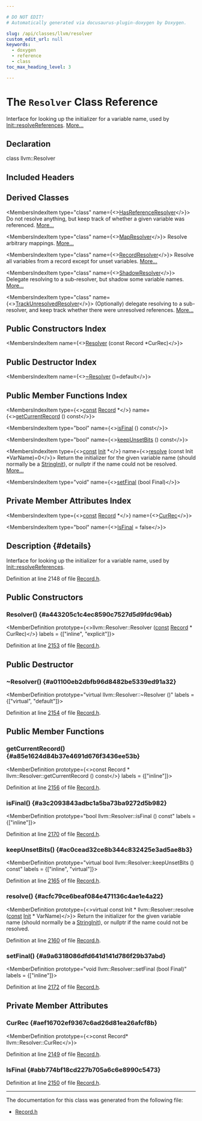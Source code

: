```yaml
---

# DO NOT EDIT!
# Automatically generated via docusaurus-plugin-doxygen by Doxygen.

slug: /api/classes/llvm/resolver
custom_edit_url: null
keywords:
  - doxygen
  - reference
  - class
toc_max_heading_level: 3

---
```





# The `Resolver` Class Reference

<DoxygenPage pluginConfig={pluginConfig}>

Interface for looking up the initializer for a variable name, used by <a href="/docs/api/classes/llvm/init/#a00581957c4bb1587a458c3fbf4326f7a">Init::resolveReferences</a>. <a href="#details">More...</a>

## Declaration

<CodeBlock>class llvm::Resolver</CodeBlock>

## Included Headers

<IncludesList>
<IncludesListItem
  filePath="llvm/TableGen/Record.h"
  permalink="/docs/api/files/include/include/llvm/include/llvm/tablegen/record-h"
  isLocal="true" />
</IncludesList>

## Derived Classes

<MembersIndex>

<MembersIndexItem
  type="class"
  name={<><a href="/docs/api/classes/llvm/hasreferenceresolver">HasReferenceResolver</a></>}>
Do not resolve anything, but keep track of whether a given variable was referenced. <a href="/docs/api/classes/llvm/hasreferenceresolver/#details">More...</a>
</MembersIndexItem>

<MembersIndexItem
  type="class"
  name={<><a href="/docs/api/classes/llvm/mapresolver">MapResolver</a></>}>
Resolve arbitrary mappings. <a href="/docs/api/classes/llvm/mapresolver/#details">More...</a>
</MembersIndexItem>

<MembersIndexItem
  type="class"
  name={<><a href="/docs/api/classes/llvm/recordresolver">RecordResolver</a></>}>
Resolve all variables from a record except for unset variables. <a href="/docs/api/classes/llvm/recordresolver/#details">More...</a>
</MembersIndexItem>

<MembersIndexItem
  type="class"
  name={<><a href="/docs/api/classes/llvm/shadowresolver">ShadowResolver</a></>}>
Delegate resolving to a sub-resolver, but shadow some variable names. <a href="/docs/api/classes/llvm/shadowresolver/#details">More...</a>
</MembersIndexItem>

<MembersIndexItem
  type="class"
  name={<><a href="/docs/api/classes/llvm/trackunresolvedresolver">TrackUnresolvedResolver</a></>}>
(Optionally) delegate resolving to a sub-resolver, and keep track whether there were unresolved references. <a href="/docs/api/classes/llvm/trackunresolvedresolver/#details">More...</a>
</MembersIndexItem>

</MembersIndex>

## Public Constructors Index

<MembersIndex>

<MembersIndexItem
  name={<><a href="#a443205c1c4ec8590c7527d5d9fdc96ab">Resolver</a> (const Record &#42;CurRec)</>}>
</MembersIndexItem>

</MembersIndex>

## Public Destructor Index

<MembersIndex>

<MembersIndexItem
  name={<><a href="#a01100eb2dbfb96d8482be5339ed91a32">~Resolver</a> ()=default</>}>
</MembersIndexItem>

</MembersIndex>

## Public Member Functions Index

<MembersIndex>

<MembersIndexItem
  type={<><a href="/docs/api/files/lib/lib/target/lib/target/aarch64/aarch64promoteconstant-cpp/#a90f8350fecae261c25be85d38b451bff">const</a> <a href="/docs/api/classes/llvm/record">Record</a> &#42;</>}
  name={<><a href="#a85e1624d84b37e4691d676f3436ee53b">getCurrentRecord</a> () const</>}>
</MembersIndexItem>

<MembersIndexItem
  type="bool"
  name={<><a href="#a3c2093843adbc1a5ba73ba9272d5b982">isFinal</a> () const</>}>
</MembersIndexItem>

<MembersIndexItem
  type="bool"
  name={<><a href="#ac0cead32ce8b344c832425e3ad5ae8b3">keepUnsetBits</a> () const</>}>
</MembersIndexItem>

<MembersIndexItem
  type={<><a href="/docs/api/files/lib/lib/target/lib/target/aarch64/aarch64promoteconstant-cpp/#a90f8350fecae261c25be85d38b451bff">const</a> <a href="/docs/api/classes/llvm/init">Init</a> &#42;</>}
  name={<><a href="#acfc79ce6beaf084e471136c4ae1e4a22">resolve</a> (const Init &#42;VarName)=0</>}>
Return the initializer for the given variable name (should normally be a <a href="/docs/api/classes/llvm/stringinit">StringInit</a>), or nullptr if the name could not be resolved. <a href="#acfc79ce6beaf084e471136c4ae1e4a22">More...</a>
</MembersIndexItem>

<MembersIndexItem
  type="void"
  name={<><a href="#a9a6318086dfd641d141d786f29b37abd">setFinal</a> (bool Final)</>}>
</MembersIndexItem>

</MembersIndex>

## Private Member Attributes Index

<MembersIndex>

<MembersIndexItem
  type={<><a href="/docs/api/files/lib/lib/target/lib/target/aarch64/aarch64promoteconstant-cpp/#a90f8350fecae261c25be85d38b451bff">const</a> <a href="/docs/api/classes/llvm/record">Record</a> &#42;</>}
  name={<><a href="#aef16702ef9367c6ad26d81ea26afcf8b">CurRec</a></>}>
</MembersIndexItem>

<MembersIndexItem
  type="bool"
  name={<><a href="#abb774bf18cd227b705a6c6e8990c5473">IsFinal</a> = false</>}>
</MembersIndexItem>

</MembersIndex>

## Description {#details}

Interface for looking up the initializer for a variable name, used by <a href="/docs/api/classes/llvm/init/#a00581957c4bb1587a458c3fbf4326f7a">Init::resolveReferences</a>.

Definition at line 2148 of file <a href="/docs/api/files/include/include/llvm/include/llvm/tablegen/record-h">Record.h</a>.

<SectionDefinition>

## Public Constructors

### Resolver() {#a443205c1c4ec8590c7527d5d9fdc96ab}

<MemberDefinition
  prototype={<>llvm::Resolver::Resolver (<a href="/docs/api/files/lib/lib/target/lib/target/aarch64/aarch64promoteconstant-cpp/#a90f8350fecae261c25be85d38b451bff">const</a> <a href="/docs/api/classes/llvm/record">Record</a> &#42; CurRec)</>}
  labels = {["inline", "explicit"]}>

Definition at line <a href="/docs/api/files/include/include/llvm/include/llvm/tablegen/record-h/#l02153">2153</a> of file <a href="/docs/api/files/include/include/llvm/include/llvm/tablegen/record-h">Record.h</a>.
</MemberDefinition>

</SectionDefinition>

<SectionDefinition>

## Public Destructor

### ~Resolver() {#a01100eb2dbfb96d8482be5339ed91a32}

<MemberDefinition
  prototype="virtual llvm::Resolver::~Resolver ()"
  labels = {["virtual", "default"]}>

Definition at line <a href="/docs/api/files/include/include/llvm/include/llvm/tablegen/record-h/#l02154">2154</a> of file <a href="/docs/api/files/include/include/llvm/include/llvm/tablegen/record-h">Record.h</a>.
</MemberDefinition>

</SectionDefinition>

<SectionDefinition>

## Public Member Functions

### getCurrentRecord() {#a85e1624d84b37e4691d676f3436ee53b}

<MemberDefinition
  prototype={<>const Record &#42; llvm::Resolver::getCurrentRecord () const</>}
  labels = {["inline"]}>

Definition at line <a href="/docs/api/files/include/include/llvm/include/llvm/tablegen/record-h/#l02156">2156</a> of file <a href="/docs/api/files/include/include/llvm/include/llvm/tablegen/record-h">Record.h</a>.
</MemberDefinition>

### isFinal() {#a3c2093843adbc1a5ba73ba9272d5b982}

<MemberDefinition
  prototype="bool llvm::Resolver::isFinal () const"
  labels = {["inline"]}>

Definition at line <a href="/docs/api/files/include/include/llvm/include/llvm/tablegen/record-h/#l02170">2170</a> of file <a href="/docs/api/files/include/include/llvm/include/llvm/tablegen/record-h">Record.h</a>.
</MemberDefinition>

### keepUnsetBits() {#ac0cead32ce8b344c832425e3ad5ae8b3}

<MemberDefinition
  prototype="virtual bool llvm::Resolver::keepUnsetBits () const"
  labels = {["inline", "virtual"]}>

Definition at line <a href="/docs/api/files/include/include/llvm/include/llvm/tablegen/record-h/#l02165">2165</a> of file <a href="/docs/api/files/include/include/llvm/include/llvm/tablegen/record-h">Record.h</a>.
</MemberDefinition>

### resolve() {#acfc79ce6beaf084e471136c4ae1e4a22}

<MemberDefinition
  prototype={<>virtual const Init &#42; llvm::Resolver::resolve (<a href="/docs/api/files/lib/lib/target/lib/target/aarch64/aarch64promoteconstant-cpp/#a90f8350fecae261c25be85d38b451bff">const</a> <a href="/docs/api/classes/llvm/init">Init</a> &#42; VarName)</>}>
Return the initializer for the given variable name (should normally be a <a href="/docs/api/classes/llvm/stringinit">StringInit</a>), or nullptr if the name could not be resolved.

Definition at line <a href="/docs/api/files/include/include/llvm/include/llvm/tablegen/record-h/#l02160">2160</a> of file <a href="/docs/api/files/include/include/llvm/include/llvm/tablegen/record-h">Record.h</a>.
</MemberDefinition>

### setFinal() {#a9a6318086dfd641d141d786f29b37abd}

<MemberDefinition
  prototype="void llvm::Resolver::setFinal (bool Final)"
  labels = {["inline"]}>

Definition at line <a href="/docs/api/files/include/include/llvm/include/llvm/tablegen/record-h/#l02172">2172</a> of file <a href="/docs/api/files/include/include/llvm/include/llvm/tablegen/record-h">Record.h</a>.
</MemberDefinition>

</SectionDefinition>

<SectionDefinition>

## Private Member Attributes

### CurRec {#aef16702ef9367c6ad26d81ea26afcf8b}

<MemberDefinition
  prototype={<>const Record&#42; llvm::Resolver::CurRec</>}>

Definition at line <a href="/docs/api/files/include/include/llvm/include/llvm/tablegen/record-h/#l02149">2149</a> of file <a href="/docs/api/files/include/include/llvm/include/llvm/tablegen/record-h">Record.h</a>.
</MemberDefinition>

### IsFinal {#abb774bf18cd227b705a6c6e8990c5473}

<MemberDefinition
  prototype="bool llvm::Resolver::IsFinal = false">

Definition at line <a href="/docs/api/files/include/include/llvm/include/llvm/tablegen/record-h/#l02150">2150</a> of file <a href="/docs/api/files/include/include/llvm/include/llvm/tablegen/record-h">Record.h</a>.
</MemberDefinition>

</SectionDefinition>

<hr/>

The documentation for this class was generated from the following file:

<ul>
<li><a href="/docs/api/files/include/include/llvm/include/llvm/tablegen/record-h">Record.h</a></li>
</ul>

</DoxygenPage>
